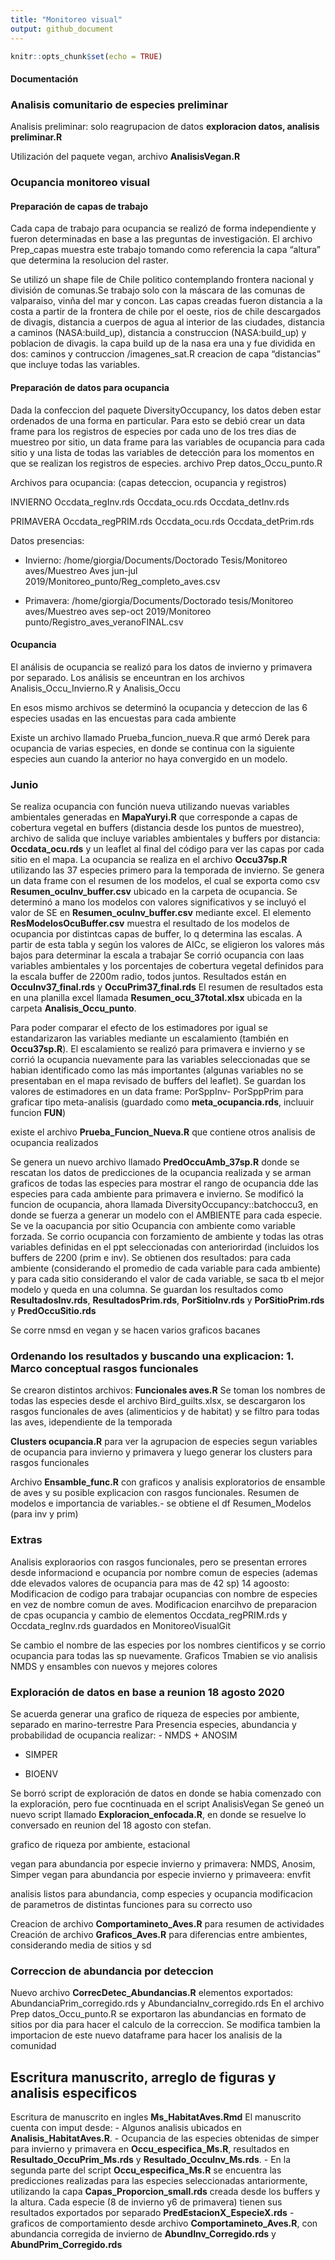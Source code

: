 ```yaml
---
title: "Monitoreo visual"
output: github_document
---
```


```r
knitr::opts_chunk$set(echo = TRUE)
```

#### Documentación

### Analisis comunitario de especies preliminar

Analisis preliminar: solo reagrupacion de datos **exploracion datos, analisis preliminar.R**

Utilización del paquete vegan, archivo **AnalisisVegan.R**


### Ocupancia monitoreo visual

#### Preparación de capas de trabajo

Cada capa de trabajo para ocupancia se realizó de forma independiente y fueron determinadas en base a las preguntas de investigación. El archivo Prep_capas muestra este trabajo tomando como referencia la capa "altura" que determina la resolucion del raster.

Se utilizó un shape file de Chile politico contemplando frontera nacional y división de comunas.Se trabajo solo con la máscara de las comunas de valparaiso, vinña del mar y concon. Las capas creadas fueron distancia a la costa a partir de la frontera de chile por el oeste, rios de chile descargados de divagis, distancia a cuerpos de agua al interior de las ciudades, distancia a caminos (NASA:build_up), distancia a construccion (NASA:build_up) y poblacion de divagis.
la capa build up de la nasa era una y fue dividida en dos: caminos y contruccion /imagenes_sat.R
creacion de capa "distancias" que incluye todas las variables.

#### Preparación de datos para ocupancia

Dada la confeccion del paquete DiversityOccupancy, los datos deben estar ordenados de una forma en particular. Para esto se debió crear un data frame para los registros de especies por cada uno de los tres dias de muestreo por sitio, un data frame para las variables de ocupancia para cada sitio y una lista de todas las variables de detección para los momentos en que se realizan los registros de especies. archivo Prep datos_Occu_punto.R

Archivos para ocupancia: (capas deteccion, ocupancia y registros)

INVIERNO
Occdata_regInv.rds
Occdata_ocu.rds
Occdata_detInv.rds 

PRIMAVERA
Occdata_regPRIM.rds
Occdata_ocu.rds
Occdata_detPrim.rds

Datos presencias:

+ Invierno: /home/giorgia/Documents/Doctorado Tesis/Monitoreo aves/Muestreo Aves jun-jul 2019/Monitoreo_punto/Reg_completo_aves.csv

+ Primavera: /home/giorgia/Documents/Doctorado tesis/Monitoreo aves/Muestreo aves sep-oct 2019/Monitoreo punto/Registro_aves_veranoFINAL.csv

#### Ocupancia

El análisis de ocupancia se realizó para los datos de invierno y primavera por separado. Los análisis se enceuntran en los archivos Analisis_Occu_Invierno.R y Analisis_Occu

En esos mismo archivos se determinó la ocupancia y deteccion de las 6 especies usadas en las encuestas para cada ambiente

Existe un archivo llamado Prueba_funcion_nueva.R que armó Derek para ocupancia de varias especies, en donde se continua con la siguiente especies aun cuando la anterior no haya convergido en un modelo.

### Junio
Se realiza ocupancia con función nueva utilizando nuevas variables ambientales generadas en **MapaYuryi.R** que corresponde a capas de cobertura vegetal en buffers (distancia desde los puntos de muestreo), archivo de salida que incluye variables ambientales y buffers por distancia: **Occdata_ocu.rds** y un leaflet al final del código para ver las capas por cada sitio en el mapa.
La ocupancia se realiza en el archivo **Occu37sp.R** utilizando las 37 especies primero para la temporada de invierno. Se genera un data frame con el resumen de los modelos, el cual se exporta como csv **Resumen_ocuInv_buffer.csv** ubicado en la carpeta de ocupancia.
Se determinó a mano los modelos con valores significativos y se incluyó el valor de SE en **Resumen_ocuInv_buffer.csv** mediante excel.
El elemento **ResModelosOcuBuffer.csv** muestra el resultado de los modelos de ocupancia por distintcas capas de buffer, lo q determina las escalas. A partir de esta tabla y según los valores de AICc, se eligieron los valores más bajos para determinar la escala a trabajar
Se corrió ocupancia con laas variables ambientales y los porcentajes de cobertura vegetal definidos para la escala buffer de 2200m radio, todos juntos. 
Resultados están en **OccuInv37_final.rds** y **OccuPrim37_final.rds**
El resumen de resultados esta en una planilla excel llamada **Resumen_ocu_37total.xlsx** ubicada en la carpeta **Analisis_Occu_punto**.

Para poder comparar el efecto de los estimadores por igual se estandarizaron las variables mediante un escalamiento (también en **Occu37sp.R**). El escalamiento se realizó para primavera e invierno y se corrió la ocupancia nuevamente para las variables seleccionadas que se habian identificado como las más importantes (algunas variables no se presentaban en el mapa revisado de buffers del leaflet). Se guardan los valores de estimadores en un data frame: PorSppInv- PorSppPrim para graficar tipo meta-analisis (guardado como **meta_ocupancia.rds**, incluuir funcion **FUN**)

existe el archivo **Prueba_Funcion_Nueva.R** que contiene otros analisis de ocupancia realizados

Se genera un nuevo archivo llamado **PredOccuAmb_37sp.R** donde se rescatan los datos de predicciones de la ocupancia realizada y se arman graficos de todas las especies para mostrar el rango de ocupancia dde las especies para cada ambiente para primavera e invierno.
Se modificó la funcion de ocupancia, ahora llamada DiversityOccupancy::batchoccu3, en donde se fuerza a generar un modelo con el AMBIENTE para cada especie. Se ve la oacupancia por sitio
Ocupancia con ambiente como variable forzada. Se corrio ocupancia con forzamiento de ambiente y todas las otras variables definidas en el ppt seleccionadas con anteriorirdad (incluidos los buffers de 2200 (prim e inv). Se obtienen dos resultados: para cada ambiente (considerando el promedio de cada variable para cada ambiente) y para cada sitio considerando el valor de cada variable, se saca tb el mejor modelo y queda en una columna. Se guardan los resultados como **ResultadosInv.rds**, **ResultadosPrim.rds**, **PorSitioInv.rds** y **PorSitioPrim.rds** y **PredOccuSitio.rds**

Se corre nmsd en vegan y se hacen varios graficos bacanes

### Ordenando los resultados y buscando una explicacion: 1. Marco conceptual rasgos funcionales

Se crearon distintos archivos: 
**Funcionales aves.R** 
Se toman los nombres de todas las especies desde el archivo  Bird_guilts.xlsx, se descargaron los rasgos funcionales de aves (alimenticios y de habitat) y se filtro para todas las aves, idependiente de la temporada

**Clusters ocupancia.R** para ver la agrupacion de especies segun variables de ocupancia para invierno y primavera y luego generar los clusters para rasgos funcionales

Archivo **Ensamble_func.R** con graficos y analisis exploratorios de ensamble de aves y su posible explicacion con rasgos funcionales. Resumen de modelos e importancia de variables.- se obtiene el df Resumen_Modelos (para inv y prim) 

### Extras
Analisis exploraorios con rasgos funcionales, pero se presentan errores desde informaciond e ocupancia por nombre comun de especies (ademas dde elevados valores de ocupancia para mas de 42 sp)
14 agoosto: Modificacion de codigo para trabajar ocupancias con nombre de especies en vez de nombre comun de aves.
Modificacion enarcihvo de preparacion de cpas ocupancia y cambio de elementos Occdata_regPRIM.rds y Occdata_regInv.rds guardados en MonitoreoVisualGit

Se cambio el nombre de las especies por los nombres cientificos y se corrio ocupancia para todas las sp nuevamente. Graficos
Tmabien se vio analisis NMDS y ensambles con nuevos y mejores colores


### Exploración de datos en base a reunion 18 agosto 2020

Se acuerda generar una grafico de riqueza de especies por ambiente, separado en marino-terrestre
Para Presencia especies, abundancia y probabilidad de ocupancia realizar:
- NMDS + ANOSIM

- SIMPER

- BIOENV

Se borró script de exploración de datos en donde se habia comenzado con la exploración, pero fue cocntinuada en el script AnalisisVegan
Se geneó un nuevo script llamado **Exploracion_enfocada.R**, en donde se resuelve lo conversado en reunion del 18 agosto con stefan. 

grafico de riqueza por ambiente, estacional

vegan para abundancia por especie invierno y primavera: NMDS, Anosim, Simper
vegan para abundancia por especie invierno y primaveera: envfit

analisis listos para abundancia, comp especies y ocupancia
modificacion de parametros de distintas funciones para su correcto uso

Creacion de archivo **Comportamineto_Aves.R** para resumen de actividades
Creación de archivo **Graficos_Aves.R** para diferencias entre ambientes, considerando media de sitios y sd

### Correccion de abundancia por deteccion

Nuevo archivo **CorrecDetec_Abundancias.R** elementos exportados: AbundanciaPrim_corregido.rds y AbundanciaInv_corregido.rds
En el archivo Prep datos_Occu_punto.R se exportaron las abundancias en formato de sitios por dia para hacer el calculo de la correccion.
Se modifica tambien la importacion de este nuevo dataframe para hacer los analisis de la comunidad


## Escritura manuscrito, arreglo de figuras y analisis especificos

Escritura de manuscrito en ingles **Ms_HabitatAves.Rmd**
El manuscrito cuenta con imput desde: 
- Algunos analisis ubicados en **Analisis_HabitatAves.R**. 
- Ocupancia de las especies obtenidas de simper para invierno y primavera en **Occu_especifica_Ms.R**, resultados en **Resultado_OccuPrim_Ms.rds** y **Resultado_OccuInv_Ms.rds**.
- En la segunda parte del script **Occu_especifica_Ms.R** se encuentra las predicciones realizadas para las especies seleccionadas antariormente, utilizando la capa **Capas_Proporcion_small.rds** creada desde los buffers y la altura. Cada especie (8 de invierno y6 de primavera) tienen sus resultados exportados por separado **PredEstacionX_EspecieX.rds**
- graficos de comportamiento desde archivo **Comportamineto_Aves.R**, con abundancia corregida de invierno de **AbundInv_Corregido.rds** y **AbundPrim_Corregido.rds**

